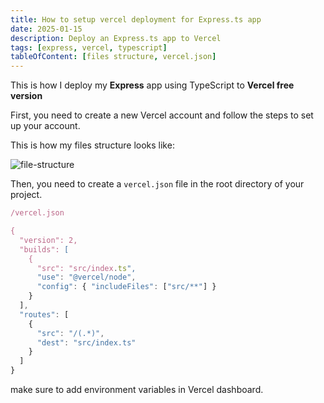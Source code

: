 ```yaml
---
title: How to setup vercel deployment for Express.ts app
date: 2025-01-15
description: Deploy an Express.ts app to Vercel
tags: [express, vercel, typescript]
tableOfContent: [files structure, vercel.json]
---
```


This is how I deploy my **Express** app using TypeScript to **Vercel free version**

First, you need to create a new Vercel account and follow the steps to set up your account.

This is how my files structure looks like:

![file-structure](/file-structure.jpg)

Then, you need to create a `vercel.json` file in the root directory of your project.

```js
/vercel.json

{
  "version": 2,
  "builds": [
    {
      "src": "src/index.ts",
      "use": "@vercel/node",
      "config": { "includeFiles": ["src/**"] }
    }
  ],
  "routes": [
    {
      "src": "/(.*)",
      "dest": "src/index.ts"
    }
  ]
}

```

make sure to add environment variables in Vercel dashboard.

